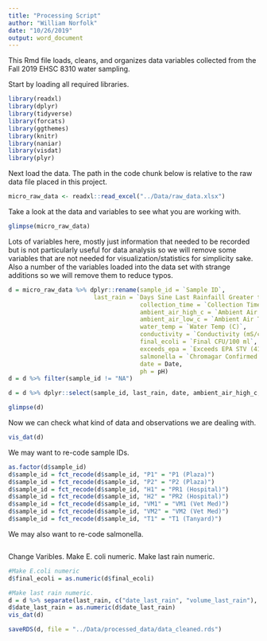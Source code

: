 ---
title: "Processing Script"
author: "William Norfolk"
date: "10/26/2019"
output: word_document
---


This Rmd file loads, cleans, and organizes data variables collected from the Fall 2019 EHSC 8310 water sampling.

Start by loading all required libraries. 

```{r load libs}
library(readxl)
library(dplyr)
library(tidyverse)
library(forcats)
library(ggthemes)
library(knitr)
library(naniar)
library(visdat)
library(plyr)
```

Next load the data. The path in the code chunk below is relative to the raw data file placed in this project. 

```{r load data}
micro_raw_data <- readxl::read_excel("../Data/raw_data.xlsx")
```

Take a look at the data and variables to see what you are working with.

```{r glimpse}
glimpse(micro_raw_data)
```


Lots of variables here, mostly just information that needed to be recorded but is not particularly useful for data analysis so we will remove some variables that are not needed for visualization/statistics for simplicity sake. Also a number of the variables loaded into the data set with strange additions so we will remove them to reduce typos.

```{r}
d = micro_raw_data %>% dplyr::rename(sample_id = `Sample ID`, 
                        last_rain = `Days Sine Last Rainfaill Greater than 2 inches (amount of rainfall)`,
                                     collection_time = `Collection Time`,
                                     ambient_air_high_c = `Ambient Air Temp High (C)`,
                                     ambient_air_low_c = `Ambient Air Temp Low (C)`,
                                     water_temp = `Water Temp (C)`,
                                     conductivity = `Conductivity (mS/cm)`,
                                     final_ecoli = `Final CFU/100 ml`,
                                     exceeds_epa = `Exceeds EPA STV (410/100mL)`,
                                     salmonella = `Chromagar Confirmed Salmonella`,
                                     date = Date,
                                     ph = pH)
d = d %>% filter(sample_id != "NA")
```



```{r}
d = d %>% dplyr::select(sample_id, last_rain, date, ambient_air_high_c, ambient_air_low_c, water_temp, conductivity, ph, final_ecoli, exceeds_epa, salmonella )

glimpse(d)
```

Now we can check what kind of data and observations we are dealing with.

```{r}
vis_dat(d)
```

We may want to re-code sample IDs. 

```{r}

as.factor(d$sample_id)
d$sample_id = fct_recode(d$sample_id, "P1" = "P1 (Plaza)")
d$sample_id = fct_recode(d$sample_id, "P2" = "P2 (Plaza)")
d$sample_id = fct_recode(d$sample_id, "H1" = "PR1 (Hospital)")
d$sample_id = fct_recode(d$sample_id, "H2" = "PR2 (Hospital)")
d$sample_id = fct_recode(d$sample_id, "VM1" = "VM1 (Vet Med)")
d$sample_id = fct_recode(d$sample_id, "VM2" = "VM2 (Vet Med)")
d$sample_id = fct_recode(d$sample_id, "T1" = "T1 (Tanyard)")

```

We may also want to re-code salmonella. 

```{r}

```



Change Varibles. Make E. coli numeric. Make last rain numeric.

```{r}
#Make E.coli numeric
d$final_ecoli = as.numeric(d$final_ecoli)

#Make last rain numeric. 
d = d %>% separate(last_rain, c("date_last_rain", "volume_last_rain"), sep = 2)
d$date_last_rain = as.numeric(d$date_last_rain)
vis_dat(d)
```


```{r}
saveRDS(d, file = "../Data/processed_data/data_cleaned.rds")
```

